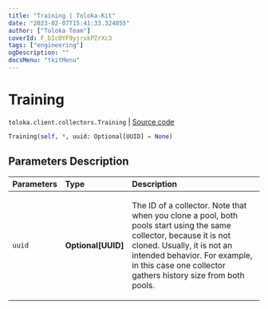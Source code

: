 ```yaml
---
title: "Training | Toloka-Kit"
date: "2023-02-07T15:41:33.324855"
author: ["Toloka Team"]
coverId: F_bIcOYF9yjrxkPZrXc3
tags: ["engineering"]
ogDescription: ""
docsMenu: "tkitMenu"
---
```


# Training
`toloka.client.collectors.Training` | [Source code](https://github.com/Toloka/toloka-kit/blob/v1.1.3/src/client/collectors.py#L489)

```python
Training(self, *, uuid: Optional[UUID] = None)
```

## Parameters Description

| Parameters | Type | Description |
| :----------| :----| :-----------|
`uuid`|**Optional\[UUID\]**|<p>The ID of a collector. Note that when you clone a pool, both pools start using the same collector, because it is not cloned. Usually, it is not an intended behavior. For example, in this case one collector gathers history size from both pools.</p>
